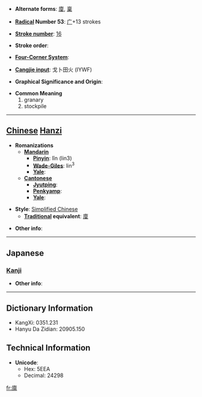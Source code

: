 * '''Alternate forms''': [[廩]], [[稟]]

* '''[[Wiktionary:Chinese radical index| Radical]] Number 53''': [[Wiktionary:Chinese radical index 广|广]]+13 strokes

* '''[[Wiktionary:Chinese total strokes index|Stroke number]]''': [[Wiktionary:Chinese total strokes index 16|16]]

* '''Stroke order''': 

* '''[[Wiktionary:Chinese four corner index|Four-Corner System]]''': 

* '''[[Wiktionary:Chinese Cangjie index|Cangjie input]]''': 戈卜田火 (IYWF)

* '''Graphical Significance and Origin''': 

* '''Common Meaning'''
*#granary
*# stockpile


----

== [[Chinese]] [[Hanzi]] ==

* '''Romanizations'''
** '''[[Mandarin]]'''
*** '''[[Pinyin]]''': lǐn (lin3)
*** '''[[Wade-Giles]]''': lin<sup>3</sup>
*** '''[[Yale]]''': 
** '''[[Cantonese]]'''
*** '''[[Jyutping]]''':
*** '''[[Penkyamp]]''': 
*** '''[[Yale]]''': 

* '''Style''': [[Simplified Chinese]] 
** '''[[Traditional Chinese|Traditional]] equivalent''': [[廩]]

* '''Other info''': 

----

==Japanese==
===[[Kanji]]===
{{kanji|on readings=[[りん]] (rin)|kun readings=[[くら]] (kura)}}

* '''Other info''':  

----

== Dictionary Information ==

* KangXi: 0351.231
* Hanyu Da Zidian: 20905.150

== Technical Information ==

* '''Unicode''':
** Hex: 5EEA
** Decimal: 24298

[[fr:廪]]